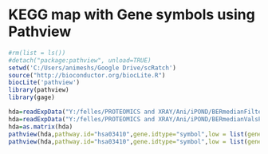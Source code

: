 KEGG map with Gene symbols using Pathview
========================================================

```{r install libraries and setup}
#rm(list = ls())
#detach("package:pathview", unload=TRUE)
setwd('C:/Users/animeshs/Google Drive/scRatch')
source("http://bioconductor.org/biocLite.R")
biocLite('pathview')
library(pathview)
library(gage)
```



```{r BER}
hda=readExpData("Y:/felles/PROTEOMICS and XRAY/Ani/iPOND/BERmedianFilteredvalsPath.txt",row.names=1)
hda=readExpData("Y:/felles/PROTEOMICS and XRAY/Ani/iPOND/BERmedianValsPath.txt",row.names=1)
hda=as.matrix(hda)
pathview(hda,pathway.id="hsa03410",gene.idtype="symbol",low = list(gene = "yellow"), mid = list(gene = "orange"), high = list(gene = "brown"),bins = list(gene = 10),node.sum="max", both.dirs=list(gene=F),limit=list(gene=100))
pathview(hda,pathway.id="hsa03410",gene.idtype="symbol",low = list(gene = "yellow"), mid = list(gene = "orange"), high = list(gene = "brown"),bins = list(gene = 10))
```

